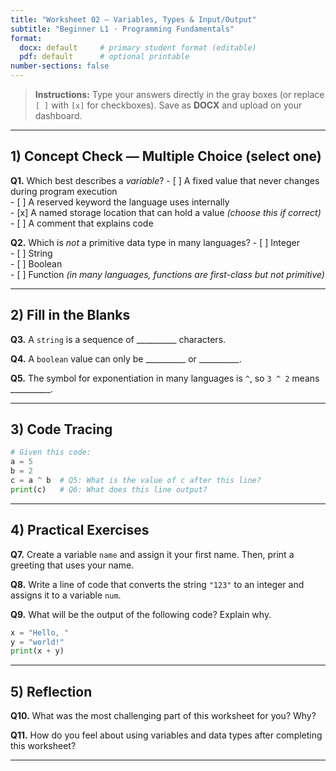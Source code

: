 ```yaml
---
title: "Worksheet 02 — Variables, Types & Input/Output"
subtitle: "Beginner L1 · Programming Fundamentals"
format:
  docx: default     # primary student format (editable)
  pdf: default      # optional printable
number-sections: false
---
```


> **Instructions:** Type your answers directly in the gray boxes (or replace `[ ]` with `[x]` for checkboxes). Save as **DOCX** and upload on your dashboard.

---

## 1) Concept Check — Multiple Choice (select one)

**Q1.** Which best describes a *variable*?
- [ ] A fixed value that never changes during program execution  
- [ ] A reserved keyword the language uses internally  
- [x] A named storage location that can hold a value *(choose this if correct)*  
- [ ] A comment that explains code

**Q2.** Which is *not* a primitive data type in many languages?
- [ ] Integer  
- [ ] String  
- [ ] Boolean  
- [ ] Function *(in many languages, functions are first-class but not primitive)*

---

## 2) Fill in the Blanks

**Q3.** A `string` is a sequence of __________ characters.

```{=openxml}
<w:p><w:r><w:t>Type here…</w:t></w:r></w:p>
```

**Q4.** A `boolean` value can only be __________ or __________.

```{=openxml}
<w:p><w:r><w:t>Type here…</w:t></w:r></w:p>
```

**Q5.** The symbol for exponentiation in many languages is `^`, so `3 ^ 2` means __________.

```{=openxml}
<w:p><w:r><w:t>Type here…</w:t></w:r></w:p>
```

---

## 3) Code Tracing

```python
# Given this code:
a = 5
b = 2
c = a ^ b  # Q5: What is the value of c after this line?
print(c)   # Q6: What does this line output?
```

```{=openxml}
<w:p><w:r><w:t>Type here…</w:t></w:r></w:p>
```

---

## 4) Practical Exercises

**Q7.** Create a variable `name` and assign it your first name. Then, print a greeting that uses your name.

```{=openxml}
<w:p><w:r><w:t>Type here…</w:t></w:r></w:p>
```

**Q8.** Write a line of code that converts the string `"123"` to an integer and assigns it to a variable `num`.

```{=openxml}
<w:p><w:r><w:t>Type here…</w:t></w:r></w:p>
```

**Q9.** What will be the output of the following code? Explain why.
```python
x = "Hello, "
y = "world!"
print(x + y)
```

```{=openxml}
<w:p><w:r><w:t>Type here…</w:t></w:r></w:p>
```

---

## 5) Reflection

**Q10.** What was the most challenging part of this worksheet for you? Why?

```{=openxml}
<w:p><w:r><w:t>Type here…</w:t></w:r></w:p>
```

**Q11.** How do you feel about using variables and data types after completing this worksheet?

```{=openxml}
<w:p><w:r><w:t>Type here…</w:t></w:r></w:p>
```

---